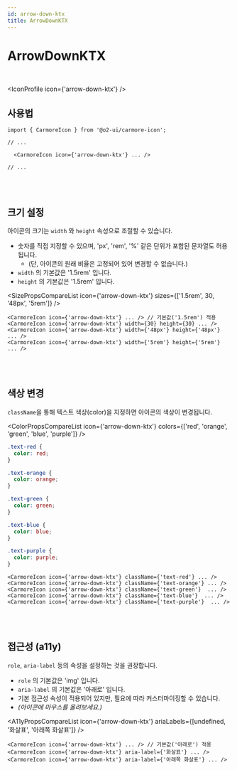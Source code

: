 ```yaml
---
id: arrow-down-ktx
title: ArrowDownKTX
---
```




# ArrowDownKTX

<br />

<IconProfile icon={'arrow-down-ktx'} />

## 사용법

```tsx
import { CarmoreIcon } from '@o2-ui/carmore-icon';

// ...

  <CarmoreIcon icon={'arrow-down-ktx'} ... />

// ...
```

<br />
<br />

## 크기 설정

아이콘의 크기는 `width` 와 `height` 속성으로 조절할 수 있습니다.

- 숫자를 직접 지정할 수 있으며, 'px', 'rem', '%' 같은 단위가 포함된 문자열도 허용됩니다.
  - (단, 아이콘의 원래 비율은 고정되어 있어 변경할 수 없습니다.)
- `width` 의 기본값은 '1.5rem' 입니다.
- `height` 의 기본값은 '1.5rem' 입니다.

<SizePropsCompareList icon={'arrow-down-ktx'} sizes={['1.5rem', 30, '48px', '5rem']} />

```tsx
<CarmoreIcon icon={'arrow-down-ktx'} ... /> // 기본값('1.5rem') 적용
<CarmoreIcon icon={'arrow-down-ktx'} width={30} height={30} ... />
<CarmoreIcon icon={'arrow-down-ktx'} width={'48px'} height={'48px'} ... />
<CarmoreIcon icon={'arrow-down-ktx'} width={'5rem'} height={'5rem'} ... />
```

<br />
<br />

## 색상 변경

`className`을 통해 텍스트 색상(color)을 지정하면 아이콘의 색상이 변경됩니다.

<ColorPropsCompareList icon={'arrow-down-ktx'} colors={['red', 'orange', 'green', 'blue', 'purple']} />

```css
.text-red {
  color: red;
}

.text-orange {
  color: orange;
}

.text-green {
  color: green;
}

.text-blue {
  color: blue;
}

.text-purple {
  color: purple;
}
```

```tsx
<CarmoreIcon icon={'arrow-down-ktx'} className={'text-red'} ... />
<CarmoreIcon icon={'arrow-down-ktx'} className={'text-orange'} ... />
<CarmoreIcon icon={'arrow-down-ktx'} className={'text-green'}  ... />
<CarmoreIcon icon={'arrow-down-ktx'} className={'text-blue'}  ... />
<CarmoreIcon icon={'arrow-down-ktx'} className={'text-purple'}  ... />
```

<br />
<br />

## 접근성 (a11y)

`role`, `aria-label` 등의 속성을 설정하는 것을 권장합니다.

- `role` 의 기본값은 'img' 입니다.
- `aria-label` 의 기본값은 '아래로' 입니다.
- 기본 접근성 속성이 적용되어 있지만, 필요에 따라 커스터마이징할 수 있습니다.
- _(아이콘에 마우스를 올려보세요.)_

<A11yPropsCompareList icon={'arrow-down-ktx'} ariaLabels={[undefined, '화살표', '아래쪽 화살표']} />

```tsx
<CarmoreIcon icon={'arrow-down-ktx'} ... /> // 기본값('아래로') 적용
<CarmoreIcon icon={'arrow-down-ktx'} aria-label={'화살표'} ... />
<CarmoreIcon icon={'arrow-down-ktx'} aria-label={'아래쪽 화살표'} ... />
```
